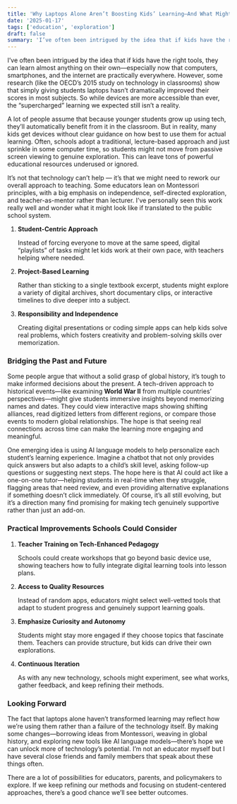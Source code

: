 ```yaml
---
title: 'Why Laptops Alone Aren’t Boosting Kids’ Learning—And What Might'
date: '2025-01-17'
tags: ['education', 'exploration']
draft: false
summary: 'I’ve often been intrigued by the idea that if kids have the right tools, they can learn almost anything on their own—especially now that computers, smartphones, and the internet are practically everywhere. However, some research (like the OECD’s 2015 study on technology in classrooms) show that simply giving students laptops hasn’t dramatically improved their scores in most subjects. So while devices are more accessible than ever, the “supercharged” learning we expected still isn’t a reality.'
---
```


I’ve often been intrigued by the idea that if kids have the right tools, they can learn almost anything on their own—especially now that computers, smartphones, and the internet are practically everywhere. However, some research (like the OECD’s 2015 study on technology in classrooms) show that simply giving students laptops hasn’t dramatically improved their scores in most subjects. So while devices are more accessible than ever, the “supercharged” learning we expected still isn’t a reality.

A lot of people assume that because younger students grow up using tech, they’ll automatically benefit from it in the classroom. But in reality, many kids get devices without clear guidance on how best to use them for actual learning. Often, schools adopt a traditional, lecture-based approach and just sprinkle in some computer time, so students might not move from passive screen viewing to genuine exploration. This can leave tons of powerful educational resources underused or ignored.

It’s not that technology can’t help — it’s that we might need to rework our overall approach to teaching. Some educators lean on Montessori principles, with a big emphasis on independence, self-directed exploration, and teacher-as-mentor rather than lecturer. I’ve personally seen this work really well and wonder what it might look like if translated to the public school system.

1. **Student-Centric Approach**
    
    Instead of forcing everyone to move at the same speed, digital “playlists” of tasks might let kids work at their own pace, with teachers helping where needed.
    
2. **Project-Based Learning**
    
    Rather than sticking to a single textbook excerpt, students might explore a variety of digital archives, short documentary clips, or interactive timelines to dive deeper into a subject.
    
3. **Responsibility and Independence**
    
    Creating digital presentations or coding simple apps can help kids solve real problems, which fosters creativity and problem-solving skills over memorization.
    

### Bridging the Past and Future

Some people argue that without a solid grasp of global history, it’s tough to make informed decisions about the present. A tech-driven approach to historical events—like examining **World War II** from multiple countries’ perspectives—might give students immersive insights beyond memorizing names and dates. They could view interactive maps showing shifting alliances, read digitized letters from different regions, or compare those events to modern global relationships. The hope is that seeing real connections across time can make the learning more engaging and meaningful.

One emerging idea is using AI language models to help personalize each student’s learning experience. Imagine a chatbot that not only provides quick answers but also adapts to a child’s skill level, asking follow-up questions or suggesting next steps. The hope here is that AI could act like a one-on-one tutor—helping students in real-time when they struggle, flagging areas that need review, and even providing alternative explanations if something doesn’t click immediately. Of course, it’s all still evolving, but it’s a direction many find promising for making tech genuinely supportive rather than just an add-on.

### Practical Improvements Schools Could Consider

1. **Teacher Training on Tech-Enhanced Pedagogy**
    
    Schools could create workshops that go beyond basic device use, showing teachers how to fully integrate digital learning tools into lesson plans.
    
2. **Access to Quality Resources**
    
    Instead of random apps, educators might select well-vetted tools that adapt to student progress and genuinely support learning goals.
    
3. **Emphasize Curiosity and Autonomy**
    
    Students might stay more engaged if they choose topics that fascinate them. Teachers can provide structure, but kids can drive their own explorations.
    
4. **Continuous Iteration**
    
    As with any new technology, schools might experiment, see what works, gather feedback, and keep refining their methods.
    

### Looking Forward

The fact that laptops alone haven’t transformed learning may reflect how we’re using them rather than a failure of the technology itself. By making some changes—borrowing ideas from Montessori, weaving in global history, and exploring new tools like AI language models—there’s hope we can unlock more of technology’s potential. I’m not an educator myself but I have several close friends and family members that speak about these things often. 

There are a lot of possibilities for educators, parents, and policymakers to explore. If we keep refining our methods and focusing on student-centered approaches, there’s a good chance we’ll see better outcomes.
